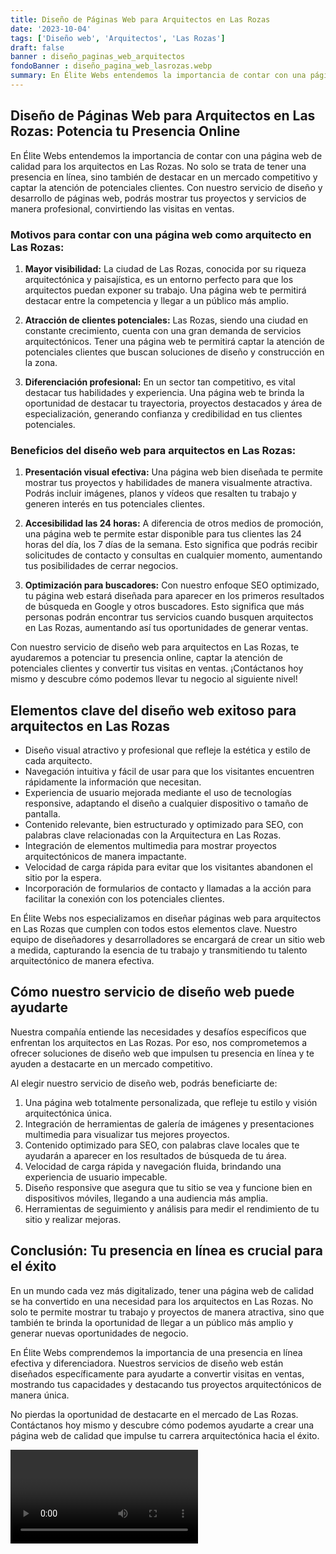 ```yaml
---
title: Diseño de Páginas Web para Arquitectos en Las Rozas
date: '2023-10-04'
tags: ['Diseño web', 'Arquitectos', 'Las Rozas']
draft: false
banner : diseño_paginas_web_arquitectos
fondoBanner : diseño_pagina_web_lasrozas.webp
summary: En Élite Webs entendemos la importancia de contar con una página web de calidad para los arquitectos en Las Rozas. No solo se trata de tener una presencia en línea, sino también de destacar en un mercado competitivo y captar la atención de potenciales clientes. Con nuestro servicio de diseño y desarrollo de páginas web, podrás mostrar tus proyectos y servicios de manera profesional, convirtiendo las visitas en ventas.
---
```


## Diseño de Páginas Web para Arquitectos en Las Rozas: Potencia tu Presencia Online

En Élite Webs entendemos la importancia de contar con una página web de calidad para los arquitectos en Las Rozas. No solo se trata de tener una presencia en línea, sino también de destacar en un mercado competitivo y captar la atención de potenciales clientes. Con nuestro servicio de diseño y desarrollo de páginas web, podrás mostrar tus proyectos y servicios de manera profesional, convirtiendo las visitas en ventas.

### Motivos para contar con una página web como arquitecto en Las Rozas:

1. **Mayor visibilidad:** La ciudad de Las Rozas, conocida por su riqueza arquitectónica y paisajística, es un entorno perfecto para que los arquitectos puedan exponer su trabajo. Una página web te permitirá destacar entre la competencia y llegar a un público más amplio.

2. **Atracción de clientes potenciales:** Las Rozas, siendo una ciudad en constante crecimiento, cuenta con una gran demanda de servicios arquitectónicos. Tener una página web te permitirá captar la atención de potenciales clientes que buscan soluciones de diseño y construcción en la zona.

3. **Diferenciación profesional:** En un sector tan competitivo, es vital destacar tus habilidades y experiencia. Una página web te brinda la oportunidad de destacar tu trayectoria, proyectos destacados y área de especialización, generando confianza y credibilidad en tus clientes potenciales.

### Beneficios del diseño web para arquitectos en Las Rozas:

1. **Presentación visual efectiva:** Una página web bien diseñada te permite mostrar tus proyectos y habilidades de manera visualmente atractiva. Podrás incluir imágenes, planos y vídeos que resalten tu trabajo y generen interés en tus potenciales clientes.

2. **Accesibilidad las 24 horas:** A diferencia de otros medios de promoción, una página web te permite estar disponible para tus clientes las 24 horas del día, los 7 días de la semana. Esto significa que podrás recibir solicitudes de contacto y consultas en cualquier momento, aumentando tus posibilidades de cerrar negocios.

3. **Optimización para buscadores:** Con nuestro enfoque SEO optimizado, tu página web estará diseñada para aparecer en los primeros resultados de búsqueda en Google y otros buscadores. Esto significa que más personas podrán encontrar tus servicios cuando busquen arquitectos en Las Rozas, aumentando así tus oportunidades de generar ventas.

Con nuestro servicio de diseño web para arquitectos en Las Rozas, te ayudaremos a potenciar tu presencia online, captar la atención de potenciales clientes y convertir tus visitas en ventas. ¡Contáctanos hoy mismo y descubre cómo podemos llevar tu negocio al siguiente nivel!

<GifSeo />

<Cta />

## Elementos clave del diseño web exitoso para arquitectos en Las Rozas

- Diseño visual atractivo y profesional que refleje la estética y estilo de cada arquitecto.
- Navegación intuitiva y fácil de usar para que los visitantes encuentren rápidamente la información que necesitan.
- Experiencia de usuario mejorada mediante el uso de tecnologías responsive, adaptando el diseño a cualquier dispositivo o tamaño de pantalla.
- Contenido relevante, bien estructurado y optimizado para SEO, con palabras clave relacionadas con la Arquitectura en Las Rozas.
- Integración de elementos multimedia para mostrar proyectos arquitectónicos de manera impactante.
- Velocidad de carga rápida para evitar que los visitantes abandonen el sitio por la espera.
- Incorporación de formularios de contacto y llamadas a la acción para facilitar la conexión con los potenciales clientes.

En Élite Webs nos especializamos en diseñar páginas web para arquitectos en Las Rozas que cumplen con todos estos elementos clave. Nuestro equipo de diseñadores y desarrolladores se encargará de crear un sitio web a medida, capturando la esencia de tu trabajo y transmitiendo tu talento arquitectónico de manera efectiva.

## Cómo nuestro servicio de diseño web puede ayudarte

Nuestra compañía entiende las necesidades y desafíos específicos que enfrentan los arquitectos en Las Rozas. Por eso, nos comprometemos a ofrecer soluciones de diseño web que impulsen tu presencia en línea y te ayuden a destacarte en un mercado competitivo.

Al elegir nuestro servicio de diseño web, podrás beneficiarte de:

1. Una página web totalmente personalizada, que refleje tu estilo y visión arquitectónica única.
2. Integración de herramientas de galería de imágenes y presentaciones multimedia para visualizar tus mejores proyectos.
3. Contenido optimizado para SEO, con palabras clave locales que te ayudarán a aparecer en los resultados de búsqueda de tu área.
4. Velocidad de carga rápida y navegación fluida, brindando una experiencia de usuario impecable.
5. Diseño responsive que asegura que tu sitio se vea y funcione bien en dispositivos móviles, llegando a una audiencia más amplia.
6. Herramientas de seguimiento y análisis para medir el rendimiento de tu sitio y realizar mejoras.

## Conclusión: Tu presencia en línea es crucial para el éxito

En un mundo cada vez más digitalizado, tener una página web de calidad se ha convertido en una necesidad para los arquitectos en Las Rozas. No solo te permite mostrar tu trabajo y proyectos de manera atractiva, sino que también te brinda la oportunidad de llegar a un público más amplio y generar nuevas oportunidades de negocio.

En Élite Webs comprendemos la importancia de una presencia en línea efectiva y diferenciadora. Nuestros servicios de diseño web están diseñados específicamente para ayudarte a convertir visitas en ventas, mostrando tus capacidades y destacando tus proyectos arquitectónicos de manera única.

No pierdas la oportunidad de destacarte en el mercado de Las Rozas. Contáctanos hoy mismo y descubre cómo podemos ayudarte a crear una página web de calidad que impulse tu carrera arquitectónica hacia el éxito.

<Video />

<CtaBot job='Arquitectos' city='Las Rozas'/>

<Gmaps query='Las Rozas+españa+maps' />